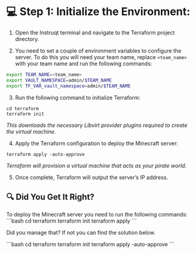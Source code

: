 # 💻 Step 1: Initialize the Environment:
 1. Open the Instruqt terminal and navigate to the Terraform project directory.

 2. You need to set a couple of environment variables to configure the server. 
 To do this you will need your team name, replace `<team_name>` with your team 
 name and run the following commands:

 ```bash
export TEAM_NAME=<team_name>
export VAULT_NAMESPACE=admin/$TEAM_NAME
export TF_VAR_vault_namespace=admin/$TEAM_NAME
 ```

 3. Run the following command to initialize Terraform:

 ```
cd terraform
terraform init
```
*_This downloads the necessary Libvirt provider plugins required to create the virtual machine_.*

4. Apply the Terraform configuration to deploy the Minecraft server:

```
terraform apply -auto-approve
```
*_Terraform will provision a virtual machine that acts as your pirate world_.*

5. Once complete, Terraform will output the server’s IP address.

## 🔍 Did You Get It Right?

<Task id="apply_terraform_configuration">
To deploy the Minecraft server you need to run the following commands:
```bash
cd terraform
terraform init
terraform apply
```
</Task>

Did you manage that? If not you can find the solution below.

<Solution title="Solution: terraform apply">
```bash
cd terraform
terraform init
terraform apply -auto-approve
```
</Solution>